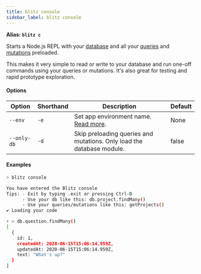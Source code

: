 ```yaml
---
title: blitz console
sidebar_label: blitz console
---
```


**Alias: `blitz c`**

Starts a Node.js REPL with your [database](./database-overview) and all
your [queries](./query-resolvers) and [mutations](./mutation-resolvers)
preloaded.

This makes it very simple to read or write to your database and run
one-off commands using your queries or mutations. It's also great for
testing and rapid prototype exploration.

#### Options

| Option      | Shorthand | Description                                                                           | Default |
| ----------- | --------- | ------------------------------------------------------------------------------------- | ------- |
| `--env`     | `-e`      | Set app environment name. [Read more](/docs/custom-environments#custom-environments). | None    |
| `--only-db` | `-d`      | Skip preloading queries and mutations. Only load the database module.                 | false   |

#### Examples

```bash
> blitz console

You have entered the Blitz console
Tips: - Exit by typing .exit or pressing Ctrl-D
      - Use your db like this: db.project.findMany()
      - Use your queries/mutations like this: getProjects()
✔ Loading your code

⚡ > db.question.findMany()
[
  {
    id: 1,
    createdAt: 2020-06-15T15:06:14.959Z,
    updatedAt: 2020-06-15T15:06:14.959Z,
    text: "What's up?"
  }
]
```
